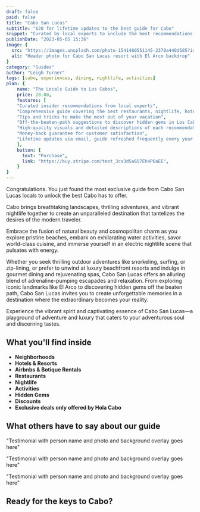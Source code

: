 ```yaml
---
draft: false
paid: false
title: "Cabo San Lucas"
subtitle: "$20 for lifetime updates to the best guide for Cabo"
snippet: "Curated by local experts to include the best recommendations & exclusive deals only offered by Hola Cabo"
publishDate: "2023-05-05 15:36"
image: {
  src: "https://images.unsplash.com/photo-1541480551145-2370a440d585?ixlib=rb-4.0.3&ixid=M3wxMjA3fDB8MHxwaG90by1wYWdlfHx8fGVufDB8fHx8fA%3D%3D&auto=format&fit=crop&w=2369&q=100",
  alt: "Header photo for Cabo San Lucas resort with El Arco backdrop"
}
category: "Guides"
author: "Leigh Turner"
tags: [cabo, experiences, dining, nightlife, activities]
plan: {
    name: "The Locals Guide to Los Cabos",
    price: 20.00,
    features: [
    "Curated insider recommendations from local experts",
    "Comprehensive guide covering the best restaurants, nightlife, hotels, and activities in Los Cabos",
    "Tips and tricks to make the most out of your vacation",
    "Off-the-beaten-path suggestions to discover hidden gems in Los Cabos",
    "High-quality visuals and detailed descriptions of each recommendation",
    "Money-back guarantee for customer satisfaction",
    "Lifetime updates via email, guide refreshed frequently every year.",
    ],
    button: {
      text: "Purchase",
      link: "https://buy.stripe.com/test_3cs3dSa6O7Eh4P6aEE",
    }
}
---
```



Congratulations. You just found the most exclusive guide from Cabo San Lucas locals to unlock the best Cabo has to offer. 

Cabo brings breathtaking landscapes, thrilling adventures, and vibrant nightlife together to create an unparalleled destination that tantelizes the desires of the modern traveler. 

Embrace the fusion of natural beauty and cosmopolitan charm as you explore pristine beaches, embark on exhilarating water activities, savor world-class cuisine, and immerse yourself in an electric nightlife scene that pulsates with energy. 

Whether you seek thrilling outdoor adventures like snorkeling, surfing, or zip-lining, or prefer to unwind at luxury beachfront resorts and indulge in gourmet dining and rejuvenating spas, Cabo San Lucas offers an alluring blend of adrenaline-pumping escapades and relaxation. From exploring iconic landmarks like El Arco to discovering hidden gems off the beaten path, Cabo San Lucas invites you to create unforgettable memories in a destination where the extraordinary becomes your reality. 

Experience the vibrant spirit and captivating essence of Cabo San Lucas—a playground of adventure and luxury that caters to your adventurous soul and discerning tastes.

## What you'll find inside

* **Neighborhoods**
* **Hotels & Resorts**
* **Airbnbs & Botique Rentals**
* **Restaurants**
* **Nightlife**
* **Activities**
* **Hidden Gems**
* **Discounts**
* **Exclusive deals only offered by Hola Cabo**

## What others have to say about our guide

"Testimonial with person name and photo and background overlay goes here"

"Testimonial with person name and photo and background overlay goes here"

"Testimonial with person name and photo and background overlay goes here"

## Ready for the keys to Cabo?